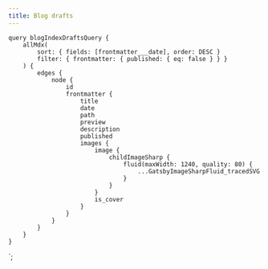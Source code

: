```yaml
---
title: Blog drafts
---
```



<Container>
    <BlogPostList data={props.data.allMdx.edges} drafts />
</Container>

    query blogIndexDraftsQuery {
        allMdx(
            sort: { fields: [frontmatter___date], order: DESC }
            filter: { frontmatter: { published: { eq: false } } }
        ) {
            edges {
                node {
                    id
                    frontmatter {
                        title
                        date
                        path
                        preview
                        description
                        published
                        images {
                            image {
                                childImageSharp {
                                    fluid(maxWidth: 1240, quality: 80) {
                                        ...GatsbyImageSharpFluid_tracedSVG
                                    }
                                }
                            }
                            is_cover
                        }
                    }
                }
            }
        }
    }
`;

